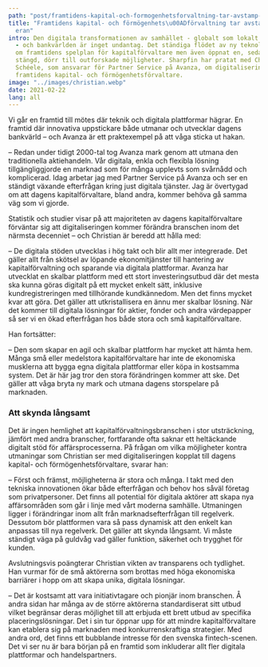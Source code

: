 ```yaml
---
path: "post/framtidens-kapital-och-formogenhetsforvaltning-tar-avstamp-i-den-digitala-eran"
title: "Framtidens kapital- och förmögenhets\u00ADförvaltning tar avstamp i den digitala
  eran"
intro: Den digitala transformationen av samhället - globalt som lokalt är ett faktum
  - och bankvärlden är inget undantag. Det ständiga flödet av ny teknologi har ritat
  om framtidens spelplan för kapitalförvaltare men även öppnat en, sedan tidigare
  stängd, dörr till outforskade möjligheter. Sharpfin har pratat med Christian von
  Schéele, som ansvarar för Partner Service på Avanza, om digitaliseringens roll för
  framtidens kapital- och förmögenhetsförvaltare.
image: "../images/christian.webp"
date: 2021-02-22
lang: all
---
```

Vi går en framtid till mötes där teknik och digitala plattformar hägrar. En framtid där innovativa uppstickare både utmanar och utvecklar dagens bankvärld – och Avanza är ett praktexempel på att våga sticka ut hakan.


– Redan under tidigt 2000-tal tog Avanza mark genom att utmana den traditionella aktiehandeln. Vår digitala, enkla och flexibla lösning tillgängliggjorde en marknad som för många upplevts som svårnådd och komplicerad. Idag arbetar jag med Partner Service på Avanza och ser en ständigt växande efterfrågan kring just digitala tjänster. Jag är övertygad om att dagens kapitalförvaltare, bland andra, kommer behöva gå samma väg som vi gjorde.


Statistik och studier visar på att majoriteten av dagens kapitalförvaltare förväntar sig att digitaliseringen kommer förändra branschen inom det närmsta decenniet – och Christian är beredd att hålla med:


– De digitala stöden utvecklas i hög takt och blir allt mer integrerade. Det gäller allt från skötsel av löpande ekonomitjänster till hantering av kapitalförvaltning och sparande via digitala plattformar. Avanza har utvecklat en skalbar plattform med ett stort investeringsutbud där det mesta ska kunna göras digitalt på ett mycket enkelt sätt, inklusive kundregistreringen med tillhörande kundkännedom. Men det finns mycket kvar att göra. Det gäller att utkristallisera en ännu mer skalbar lösning. När det kommer till digitala lösningar för aktier, fonder och andra värdepapper så ser vi en ökad efterfrågan hos både stora och små kapitalförvaltare.


Han fortsätter:


– Den som skapar en agil och skalbar plattform har mycket att hämta hem. Många små eller medelstora kapitalförvaltare har inte de ekonomiska musklerna att bygga egna digitala plattformar eller köpa in kostsamma system. Det är här jag tror den stora förändringen kommer att ske. Det gäller att våga bryta ny mark och utmana dagens storspelare på marknaden.


### Att skynda långsamt


Det är ingen hemlighet att kapitalförvaltningsbranschen i stor utsträckning, jämfört med andra branscher, fortfarande ofta saknar ett heltäckande digitalt stöd för affärsprocesserna. På frågan om vilka möjligheter kontra utmaningar som Christian ser med digitaliseringen kopplat till dagens kapital- och förmögenhetsförvaltare, svarar han:


– Först och främst, möjligheterna är stora och många. I takt med den tekniska innovationen ökar både efterfrågan och behov hos såväl företag som privatpersoner. Det finns all potential för digitala aktörer att skapa nya affärsområden som går i linje med vårt moderna samhälle. Utmaningen ligger i förändringar inom allt från marknadsefterfrågan till regelverk. Dessutom bör plattformen vara så pass dynamisk att den enkelt kan anpassas till nya regelverk. Det gäller att skynda långsamt. Vi måste ständigt väga på guldvåg vad gäller funktion, säkerhet och trygghet för kunden.


Avslutningsvis poängterar Christian vikten av transparens och tydlighet. Han vurmar för de små aktörerna som brottas med höga ekonomiska barriärer i hopp om att skapa unika, digitala lösningar.


– Det är kostsamt att vara initiativtagare och pionjär inom branschen. Å andra sidan har många av de större aktörerna standardiserat sitt utbud vilket begränsar deras möjlighet till att erbjuda ett brett utbud av specifika placeringslösningar. Det i sin tur öppnar upp för att mindre kapitalförvaltare kan etablera sig på marknaden med konkurrenskraftiga strategier. Med andra ord, det finns ett bubblande intresse för den svenska fintech-scenen. Det vi ser nu är bara början på en framtid som inkluderar allt fler digitala plattformar och handelspartners.
